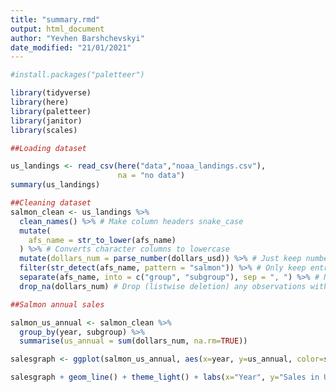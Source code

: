 ```yaml
---
title: "summary.rmd"
output: html_document
author: "Yevhen Barshchevskyi"
date_modified: "21/01/2021"
---
```


```r


#install.packages("paletteer")

library(tidyverse)
library(here)
library(paletteer)
library(janitor)
library(scales)

```

```r
##Loading dataset

us_landings <- read_csv(here("data","noaa_landings.csv"),
                        na = "no data")
summary(us_landings)
```

```r
##Cleaning dataset
salmon_clean <- us_landings %>% 
  clean_names() %>% # Make column headers snake_case
  mutate(
    afs_name = str_to_lower(afs_name)
  ) %>% # Converts character columns to lowercase
  mutate(dollars_num = parse_number(dollars_usd)) %>% # Just keep numbers from $ column
  filter(str_detect(afs_name, pattern = "salmon")) %>% # Only keep entries w/"salmon"
  separate(afs_name, into = c("group", "subgroup"), sep = ", ") %>% # Note comma-space
  drop_na(dollars_num) # Drop (listwise deletion) any observations with NA for dollars_num
```

```r
##Salmon annual sales

salmon_us_annual <- salmon_clean %>%
  group_by(year, subgroup) %>%
  summarise(us_annual = sum(dollars_num, na.rm=TRUE))

salesgraph <- ggplot(salmon_us_annual, aes(x=year, y=us_annual, color=subgroup))

salesgraph + geom_line() + theme_light() + labs(x="Year", y="Sales in US Dollars") + scale_y_continuous(labels = comma) + scale_color_paletteer_d("beyonce::X47")
```


